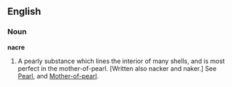 ==English==

===Noun===

'''nacre'''

#A pearly substance which lines the interior of many shells, and is most perfect in the mother-of-pearl. [Written also nacker and naker.] See [[Pearl]], and [[Mother-of-pearl]].